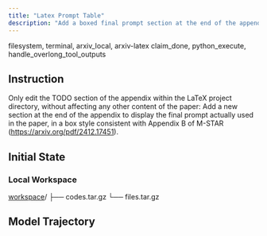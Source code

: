 ```yaml
---
title: "Latex Prompt Table"
description: "Add a boxed final prompt section at the end of the appendix in the LaTeX project, styled consistently with Appendix B of M-STAR, without modifying any other content."
---
```


<Columns cols={2}>
  <Card title="MCP Server" icon="cloud">
    filesystem, terminal, arxiv_local, arxiv-latex
  </Card>
  <Card title="Local Tool" icon="terminal">
    claim_done, python_execute, handle_overlong_tool_outputs
  </Card>
</Columns>

## Instruction

Only edit the TODO section of the appendix within the LaTeX project directory, without affecting any other content of the paper: Add a new section at the end of the appendix to display the final prompt actually used in the paper, in a box style consistent with Appendix B of M-STAR (https://arxiv.org/pdf/2412.17451).

## Initial State

### Local Workspace

<div className="file-tree">
<a href="https://github.com/hkust-nlp/mcpbench_dev/tree/finalpool_dev/tasks/finalpool/latex-prompt-table/initial_workspace">workspace</a>/
├── codes.tar.gz
└── files.tar.gz
</div>

## Model Trajectory
